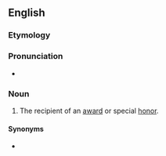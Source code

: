==English==

===Etymology===
{{suffix|award|ee|lang=en}}

===Pronunciation===
* {{IPA|/əwɔɹˈdi/|lang=en}}

===Noun===
{{en-noun}}

# The recipient of an [[award]] or special [[honor]].

====Synonyms====
* {{l|en|honoree}}